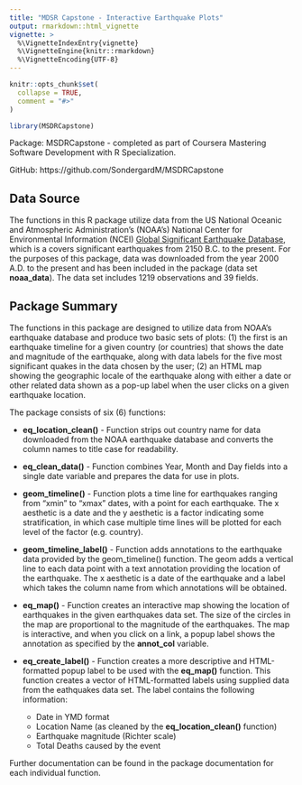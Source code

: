 ```yaml
---
title: "MDSR Capstone - Interactive Earthquake Plots"
output: rmarkdown::html_vignette
vignette: >
  %\VignetteIndexEntry{vignette}
  %\VignetteEngine{knitr::rmarkdown}
  %\VignetteEncoding{UTF-8}
---
```


```r
knitr::opts_chunk$set(
  collapse = TRUE,
  comment = "#>"
)
```

```r
library(MSDRCapstone)
```

Package: MSDRCapstone - completed as part of Coursera Mastering Software Development
with R Specialization.

GitHub:  https://github.com/SondergardM/MSDRCapstone

## Data Source

The functions in this R package utilize data from the US National Oceanic and 
Atmospheric Administration's (NOAA's) National Center for Environmental Information
(NCEI) [Global Significant Earthquake Database](https://www.ngdc.noaa.gov/hazard/earthqk.shtml),
which is a covers significant earthquakes from 2150 B.C. to the present.  For the purposes
of this package, data was downloaded from the year 2000 A.D. to the present and has been
included in the package (data set **noaa_data**).  The data set includes 1219 observations and 39 fields.

## Package Summary

The functions in this package are designed to utilize data from NOAA's earthquake 
database and produce two basic sets of plots: (1) the first is an earthquake timeline
for a given country (or countries) that shows the date and magnitude of the earthquake,
along with data labels for the five most significant quakes in the data chosen by
the user; (2) an HTML map showing the geographic locale of the earthquake along with
either a date or other related data shown as a pop-up label when the user clicks on a
given earthquake location.

The package consists of six (6) functions:

* **eq_location_clean()** - Function strips out country name for data downloaded from 
the NOAA earthquake database and converts the column names to title case for readability.

* **eq_clean_data()** - Function combines Year, Month and Day fields into a single date variable
and prepares the data for use in plots.

* **geom_timeline()** - Function plots a time line for earthquakes ranging from "xmin" to "xmax"
 dates, with a point for each earthquake.  The x aesthetic is a date and the y aesthetic is a
 factor indicating some stratification, in which case multiple time lines will be plotted for
 each level of the factor (e.g. country).

* **geom_timeline_label()** - Function adds annotations to the earthquake data provided by the
 geom_timeline() function.  The geom adds a vertical line to each data point with a text annotation
 providing the location of the earthquake. The x aesthetic is a date of the earthquake and a label
 which takes the column name from which annotations will be obtained.

* **eq_map()** - Function creates an interactive map showing the location of earthquakes in the given
 earthquakes data set.  The size of the circles in the map are proportional to the magnitude of
 the earthquakes. The map is interactive, and when you click on a link, a popup label shows the
 annotation as specified by the **annot_col** variable.

* **eq_create_label()** - Function creates a more descriptive and HTML-formatted popup
 label to be used with the **eq_map()** function. This function creates a vector of HTML-formatted
 labels using supplied data from the eathquakes data set.  The label contains the following
 information:

    * Date in YMD format
    * Location Name (as cleaned by the **eq_location_clean()** function)
    * Earthquake magnitude (Richter scale)
    * Total Deaths caused by the event

Further documentation can be found in the package documentation for each individual
function.
